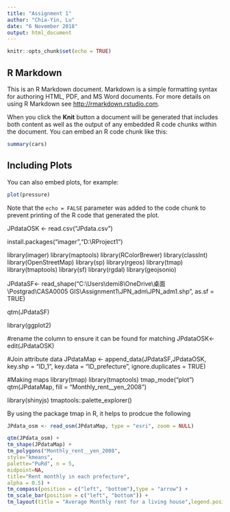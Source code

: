 ```yaml
---
title: "Assignment 1"
author: "Chia-Yin, Lu"
date: "6 November 2018"
output: html_document
---
```



```r
knitr::opts_chunk$set(echo = TRUE)
```

## R Markdown

This is an R Markdown document. Markdown is a simple formatting syntax for authoring HTML, PDF, and MS Word documents. For more details on using R Markdown see <http://rmarkdown.rstudio.com>.

When you click the **Knit** button a document will be generated that includes both content as well as the output of any embedded R code chunks within the document. You can embed an R code chunk like this:

```r
summary(cars)
```

## Including Plots

You can also embed plots, for example:

```r
plot(pressure)
```

Note that the `echo = FALSE` parameter was added to the code chunk to prevent printing of the R code that generated the plot.

JPdataOSK <- read.csv("JPdata.csv")

install.packages("imager","D:\\RProject1")

library(imager)
library(maptools)
library(RColorBrewer)
library(classInt)
library(OpenStreetMap)
library(sp)
library(rgeos)
library(tmap)
library(tmaptools)
library(sf)
library(rgdal)
library(geojsonio)

JPdataSF<- read_shape("C:\\Users\\demi8\\OneDrive\\桌面\\Postgrad\\CASA0005 GIS\\Assignment1\\JPN_adm\\JPN_adm1.shp", as.sf = TRUE)

qtm(JPdataSF)

library(ggplot2)

#rename the column to ensure it can be found for matching
JPdataOSK<- edit(JPdataOSK)

#Join attribute data
JPdataMap <- append_data(JPdataSF,JPdataOSK, key.shp = "ID_1", key.data = "ID_prefecture", ignore.duplicates = TRUE)

#Making maps
library(tmap)
library(tmaptools)
tmap_mode("plot")
qtm(JPdataMap, fill = "Monthly_rent__yen_2008")



library(shinyjs)
tmaptools::palette_explorer()


By using the package tmap in R, it helps to prodcue the following
```r
JPdata_osm <- read_osm(JPdataMap, type = "esri", zoom = NULL)

qtm(JPdata_osm) +
tm_shape(JPdataMap) +
tm_polygons("Monthly_rent__yen_2008",
style="kmeans",                                                             
palette="PuRd", n = 5,
midpoint=NA,
title="Rent monthly in each prefecture",
alpha = 0.5) +
tm_compass(position = c("left", "bottom"),type = "arrow") +
tm_scale_bar(position = c("left", "bottom")) +
tm_layout(title = "Average Monthly rent for a living house",legend.position = c("right", "bottom"))
```



